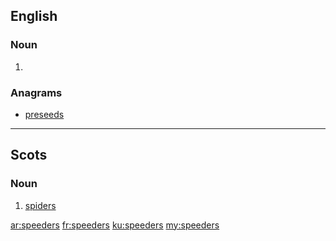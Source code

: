 ==English==

===Noun===
{{head|en|plural}}

# {{plural of|speeder|lang=en}}

===Anagrams===
* [[preseeds#English|preseeds]]

----

==Scots==

===Noun===
{{head|sco|plural}}

# {{context|South Scots|lang=sco}} [[spiders]]

[[ar:speeders]]
[[fr:speeders]]
[[ku:speeders]]
[[my:speeders]]